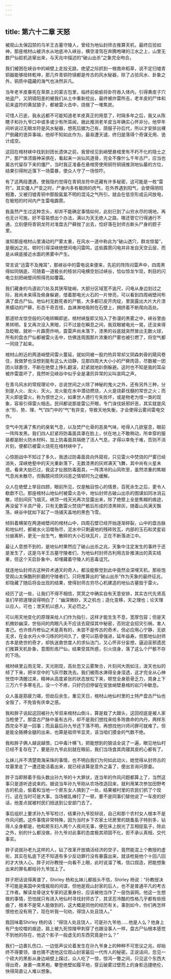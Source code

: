 ```yaml
---
---
---
```

title: 第六十二章 天怒
---




被观山太保囚禁的乌羊王古墓守陵人，曾经为地仙封师古推算天机，最终应验如神，那座棺材山被洪水从地底冲入峡谷，横空凌驾在奔腾咆哮的江水之上，山里无数尸仙趁机逃窜出来，与天兆中描述的“破山出杀”之象完全吻合。

我们被困在峡谷中的峭壁上走投无路，绝望之际抓到一根救命稻草，说不定归墟青铜器能够扭转乾坤，那几件青铜符镜都是传古的风水秘器，除了占验风水、卦象之外，铜质中蕴藏的海气也决然非凡。

当年老羊皮暴死在草原上的蒙古包里，临终前偷偷将卦符吞入体内，引得黄皮子穴地盗尸，又阴错阳差的被我们从土中重新挖出，最终被炸雷所击，老羊皮的尸体和前来盗符的黄鼠狼子，都被雷火击中，烧做了一堆焦炭。

可惜人已逝，我永远都不可能知道老羊皮真正的用意了，时隔多年之后，我又从陈瞎子和孙九爷口中或多或少有所耳闻，据此推测老羊皮当年确实心怀非分。他早年间听说过无眼龙符是风水秘器，想死后据为己有，荫服子孙后代，所以才安排出裸尸倒藏的诡异事端，他却不知如此作为，最易遭天谴，终归是落得个奇谋无用、诡计成空。

这回在棺材峡中找到封团长遗体之前，我曾经见到峭壁悬棺里有不朽不化的隐士之尸，那尸体须眉神采俱在，看起来一派仙风道骨，完全不像什么千年古尸，应当也属古代留存下来的僵尸，当时我正准备在悬棺旁使用铜符铜镜推测地仙墓的方位，结果引得附近落下一场雷暴，使众人守了一场惊吓。

有了这两段遭遇，使我隐约觉得在青铜龙符中还藏有许多秘密，这可能是一枚“雷符”。其实僵人尸变之时，尸身内多有极阴的疠气，在外界遇到阳气，会使得阴阳相激，又被归墟青铜中那股氤氲不明的混沌之气所引，就会在低空形成云间放电，在极短的时间内产生雷电霹雳。

我虽然产生过这种念头，却并不能确定事情如何，此刻已到了山穷水尽的境地，再也无计可施，好不容易想出个办法，满以为天无绝人之路，哪还管它行得通行不通，立刻便将青铜龙符对准盘古尸藓抛了出去，恰好落在封师古断头尸身的腔子里。

谁知那座棺材山里涌动的尸雾太重，在风水一道中称此为“破山透穴，群龙惊蛰”，是极凶之兆，顿时引得深峡绝壁间电闪雷鸣，这些霹雳闪电并非发自天空云层，而是从峡底接近水面的黑雾中产生。

常言说“迅雷不及掩耳”，那峡谷中的雷电说来便来，先前的阵阵闷雷声中，四周黑得如同锅底，可随着一道极长的枝状闪电横空划过峡谷，恰似惊龙乍现，刺目的闪电立刻把峭壁间照得亮如覆霜。

我们藏身的鸟道岩穴处及其狭窄陡峭，大部分区域宽不逾尺，闪电从身边划过之际，我尚未来得及俯身躲避，借着那电光火石的一片惨亮，可以看到四周峭壁间布满了盘古尸仙。地仙村无数死者的尸骸，大多都已皮开肉绽，里面露出大片大片漆黑蠕动的尸藓，形态千奇百怪，血淋淋地吸附在石壁上，拥挤着不断爬向高处。

那道矫龙惊空般的闪电转瞬即逝，棺材峡旋即又陷入了弥漫的黑雾之中，峡谷里由黑转明，复又再次没入黑暗，只不过是在瞬息之间，我双眼被电光一晃，还没来得及眨眼，就听一片霹雳炸响，震雷声尚未落下，漆黑的谷底就突然冒出无数火球，所有的盘古尸仙都被雷火击中，仿佛连周围那片浓重的尸雾也被引燃了，将空气都一同烧了起来。

棺材山附近的两道峭壁间雷火蔓延，就如同被一股灼热异常却又阴森刺骨的飓风卷住，我做梦也没想到能有这么大动静，见那四周大大小小的尸藓肉苔，尽数被一团团火球裹住，不断在绝壁上挣扎翻滚，赶紧就地趴倒躲避。这时也不知是我的耳朵被炸雷震坏了，竟然听见峡谷中似乎全是凄厉异常的尖叫哀鸣之声。

在青乌风水的常规理论中，总说世间之火除了神秘的鬼火之外，还有另外三种，分别是人火、龙火、天火。龙火能在水中潜动燃烧，人火是烧薪伐髓的常世之火；而天火即是雷火，称为恨世之火，如果世人德行亏失败坏，或是物老为怪一类的现象，容易引得雷火相击。民间都说那是雷公开眼，专门诛伐妖邪奸恶，其实就是风水“形、势、理、气”四门中的“气”有异变，导致天地失衡，才会使得云雾间雷电交作。

空气中充满了焦灼的臭氧气息，以及焚尸化骨的恶臭气味，呛得人几欲窒息，眼前一阵阵发黑。我们四人赶紧将防毒面具罩在脸上，伏在地上不敢稍动，所幸穿的服装都是耐火防水材料，加上防毒面具隔绝了活人气息，才得以幸免于难，否则不消片刻，便都已被雷火烧死在棺材峡中了。

心惊胆战中不知过了多久，我透过防毒面具向外窥视，只见雷火中焚烧的尸雾已经消失，深峡绝壑中的天光重新落下，无数漆黑的灰烬满天飞舞，其中尚有火星未熄。看来大劫已过，我这才扯脱防毒面具，一阵清冷的山风吹至，虽然浓重的焦糊气息尚未散尽，但胸臆间烦厌闷恶之情顿时为之缓解。

众人在绝壁上举目四顾，眼前所见，仅是触目惊心的情景，百死余生之后，更令人欷歔不已。那座棺材山地仙村被雷火击中，地仙封师古破山出杀的图谋如同冰消云散，顷刻间灰飞烟灭。峡顶一线天光再次显露出来，除了绝壁上全是焦糊的痕迹，再没留下半具尸骨，只有无数雷火焚烧尸骸后形成的漆黑碎灰，随着山风满天飘荡，峡谷中犹如下起了一场铺天盖地的黑色飞雪。

倾斜着横架在两道峭壁间的棺材山中，四周石壁已经开始逐渐碎裂，山中的盘古脉和地仙村，都被水火滔噬殆尽，泥水中只剩遍地的残砖败瓦，内部的玉石和灵星岩分崩离析，更无一丝生气，散碎的大小石块瓦片，正在不断落进江中。

最让人意想不到的，是地仙村果然应了破山出杀之兆，天象中注定发生的事终于还是发生了，这是乌羊王古墓守陵者们，为地仙村封师古利用古卦推演出的真实结果，但这个天启卦象中，却埋藏着守陵人的恶毒诅咒。

就连地仙封师古这种异术通天的奇人，都没能察觉到此中竟然会深埋天机，那些饱受观山太保酷刑折磨的守陵者们，只将推算出的“破山出杀”作为天象的最终征兆，却隐藏了随后将会出现的结果，使得封师古穷尽心机建造的地仙古墓毁于雷火。

经历了这一些，让我们不得不相信，冥冥之中确实自有天意安排，其实古代先贤高圣们早把道理说得明白了：“幽深微妙，天之机也；造化变移，天之理也；论天理以应人，可也；泄天机以惑人，天必罚之。”

可以用天地变化的原理来给人们作为指引，这样才能生生不息，宽厚包容；但是天机微妙幽深，世俗间的肉眼凡夫不应该去窥探其中秘密，否则定会招灾引祸，害人害己。也许炼丹修仙之术是真有的，未尝不是传古的奇术，但必应用心宁静，无欲无求，在金水丹火中习练的时间久了，便可以筋骨强进，延年益寿。但那地仙封师古本是绝世的奇才，却执迷救世度人的求仙法门，又心怀非分妄想，逼迫巫邪遗民们推算天机卦象，意图形炼尸仙，结果受其所惑，引火烧身，落了这么个尸骸不存的下场。

棺材峡里云雨无常，天光刚现，高处忽又云雾聚合，片刻间大雨如注，泼天也似的倾了下来，把半空中的飞灰尽数洗去。我们被雨水淋得全身湿透，这才完全从心神恍惚中清醒过来，精神从高度紧张的状态放松下来，顿觉全身筋骨乏力，周身上下三万六千多寒毛孔，没一个不疼，只好仍旧停留在安放峭壁悬棺的岩穴中歇息。

众人虽是筋疲力竭，但劫后余生，重见天日，棺材山地仙村里的土特产盘古尸仙也全毁了，不免皆有庆幸之感。

我和胖子说起这回被孙九爷诳来棺材山倒斗，算是栽了大跟头，这回彻底是被人家当枪使了。那盘古尸脉中虽有古丹，却不是我们想找来给多玲救命的内丹，两样东西完全不是一回事；而且最后孙九爷还下落不明，再想找他兴师问罪可就难了。但是能全胳膊全腿的出来，也算是祖师爷显灵，该当咱们摸金的气数不绝。

我和胖子俩人越说越恨，口中毒汁横飞，把能想到的狠话全说了一遍，眼见地仙村已经不复存在了，要是孙九爷此刻就在眼前，我们当场食其肉寝其皮的心都有了。

幺妹儿并不清楚南海采珠的事情，也不明白我们为何如此动火，她觉得从封师古的坟墓里走了一遭还能活着出来，就已经该算是意外之喜了，便出言询问原委。

胖子当即掰着手指头数出孙九爷的十大罪状，连当年的作风问题都算上了，当然这事只是道听途说来的。据说当年孙九爷刚从农场改造回来，就利用某次参加田野考古的机会，偷着和当地一个房东女人搞到了一处，结果被村里的农民们抓了个现行。这在当时可是大事，当场被乱棒打了一顿，要不是同事们替他说了一车皮的好话，他差点就被村民们扭送到公安部门去了。

事后组织上要求孙九爷写检讨，结果孙九爷狡辩说，自己和那个农村女人根本不是作风问题。这件事情非常特殊，因为当时乡下农家土坯房里的跳蚤虱子特别多，钻得人全身都是，他和房东妇人两个人夜间无事，便在床上脱光了互相捉虱子，除此之外，别的什么都没做，孙九爷对此事的态度极其顽固不化，拒不承认真相，交代事实。

胖子说就孙老九这样的人，钻了改革开放搞活经济的空子，竟然能混上个教授的虚衔，其实在私底下还不知道有多少反动罪行没有暴露出来，就该枪毙他个十回八回的才大快人心。胖子对孙教授一向看不上眼，此时说溜了嘴，信口捏造，把能想象出来的罪名都给孙九爷加上了。

胖子把话说得离谱了，Shirley 杨和幺妹儿都摇头不信，Shirley 杨说：“孙教授决不可能是美国中央情报局的间谍，但他是观山封家的后人，也不是普通平凡的考古工作者。解读龙骨谜文专家的这重身份，应该被他当作了一层伪装网。他这一生想做的事情，恐怕就只有进入地仙村寻找封师古了，其坚忍冷酷的性格几乎都有些扭曲了，根本不是常人能做到的，这大概是同他的经历有关。事到如今，你们再怎样恨他也没有用了，现在听我一句劝，得饶人处且饶人。”

我回味着Shirley 杨的话：“得饶人处且饶人，可是孙九爷他……他是人么？他身上有尸虫咬噬的痕迹，肩上被九死惊陵甲刺穿了也跟没事人一样，盘古尸仙根本感觉不到他的存在，他这个影子一般虚无的东西究竟是什么？”

我们一边裹扎伤口，一边低声议论着发生在孙九爷身上的种种不可思议之兆，却始终不得要领，谁也猜不透他这位观山封家最后一代传人的秘密。正说话间，忽见一个硕大的黑影从身边峭壁上蹿过，众人吃了一惊，惊鸿一瞥之间，只见这个东西大得出奇，身裹一席黑袍，攀登绝壁如履平地，穿云破雾过壁而上的身影迅捷绝伦，快得简直让人难以想象。